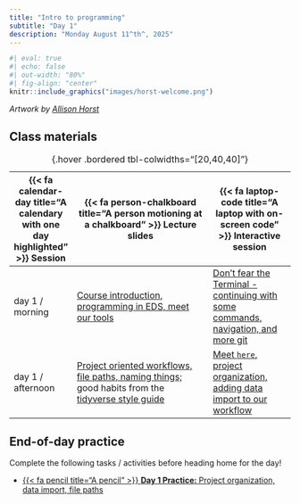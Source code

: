 ```yaml
---
title: "Intro to programming"
subtitle: "Day 1"
description: "Monday August 11^th^, 2025"
---
```


```r
#| eval: true
#| echo: false
#| out-width: "80%"
#| fig-align: "center"
knitr::include_graphics("images/horst-welcome.png")
```

:::{.gray-text .center-text}
*Artwork by [Allison Horst](https://allisonhorst.com/)*
:::

<!-- ## Pre-class prep -->

<!-- No pre-class prep before our first day of class! -->

## Class materials

| {{< fa calendar-day title="A calendary with one day highlighted" >}} Session  | {{< fa person-chalkboard title="A person motioning at a chalkboard" >}} Lecture slides  |  {{< fa laptop-code title="A laptop with on-screen code" >}} Interactive session |
|-------------------|-----------------------------------------------------------------------------------------------------------------------------------------------------|----------------------------------------------------------------------------------|
| day 1 / morning   | [Course introduction, programming in EDS, meet our tools](https://docs.google.com/presentation/d/1rQhErlT1nBF1xs9bzPWRMzGBeSTnNuSDV5vW7eYEswo/present?usp=sharing){target="_blank"} | [Don't fear the Terminal - continuing with some commands, navigation, and more git](interactive-sessions/interactive-session-1a.qmd){target="_blank"} |
| day 1 / afternoon | [Project oriented workflows, file paths, naming things;](https://docs.google.com/presentation/d/10AOZ2Qkl011zhhICHGLG5nR6pfumvAC8Ce-_dg-DXfs/present?usp=sharing){target="_blank"} good habits from the [tidyverse style guide](https://style.tidyverse.org/){target="_blank"} | [Meet `here`, project organization, adding data import to our workflow](interactive-sessions/interactive-session-1b.qmd){target="_blank"} |
: {.hover .bordered tbl-colwidths="[20,40,40]"} 

## End-of-day practice

Complete the following tasks / activities before heading home for the day!

- [{{< fa pencil title="A pencil" >}} **Day 1 Practice:** Project organization, data import, file paths](eod-practice/eod-day1.qmd){target="_blank"}

